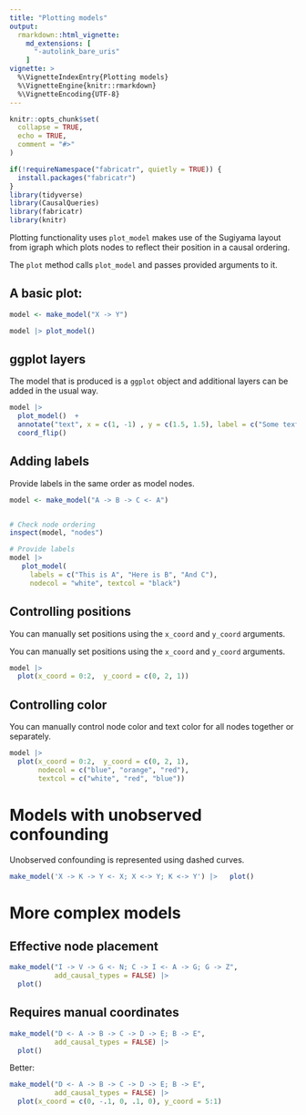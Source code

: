 ```yaml
---
title: "Plotting models"
output: 
  rmarkdown::html_vignette:
    md_extensions: [ 
      "-autolink_bare_uris" 
    ]
vignette: >
  %\VignetteIndexEntry{Plotting models}
  %\VignetteEngine{knitr::rmarkdown}
  %\VignetteEncoding{UTF-8}
---
```


```r
knitr::opts_chunk$set(
  collapse = TRUE,
  echo = TRUE,
  comment = "#>"
)

```

```r
if(!requireNamespace("fabricatr", quietly = TRUE)) {
  install.packages("fabricatr")
}
library(tidyverse)
library(CausalQueries)
library(fabricatr)
library(knitr)
```


Plotting functionality uses `plot_model` makes use of the Sugiyama layout from igraph which plots nodes to reflect their position in a causal ordering. 

The `plot` method calls `plot_model` and passes provided arguments to it.

## A basic plot:

```r
model <- make_model("X -> Y")

model |> plot_model()
```

## ggplot layers

The model that is produced is a `ggplot` object and additional layers can be added in the usual way.

```r
model |> 
  plot_model()  + 
  annotate("text", x = c(1, -1) , y = c(1.5, 1.5), label = c("Some text", "Some more text")) + 
  coord_flip()
```


## Adding labels

Provide labels in the same order as model nodes. 

```r
model <- make_model("A -> B -> C <- A") 


# Check node ordering
inspect(model, "nodes")

# Provide labels
model |>
   plot_model(
     labels = c("This is A", "Here is B", "And C"),
     nodecol = "white", textcol = "black")
```

## Controlling  positions

You can manually set positions using the `x_coord` and `y_coord` arguments.

You can manually set positions using the `x_coord` and `y_coord` arguments.

```r
model |> 
  plot(x_coord = 0:2,  y_coord = c(0, 2, 1))
```


## Controlling  color

You can manually control node color and text color for all nodes together or separately.

```r
model |> 
  plot(x_coord = 0:2,  y_coord = c(0, 2, 1), 
       nodecol = c("blue", "orange", "red"),
       textcol = c("white", "red", "blue"))
```

# Models with unobserved confounding

Unobserved confounding is represented using dashed curves.


```r
make_model('X -> K -> Y <- X; X <-> Y; K <-> Y') |>   plot()
```

# More complex models

## Effective node placement

```r
make_model("I -> V -> G <- N; C -> I <- A -> G; G -> Z",
           add_causal_types = FALSE) |> 
  plot() 
```


## Requires manual coordinates

```r
make_model("D <- A -> B -> C -> D -> E; B -> E",
           add_causal_types = FALSE) |> 
  plot() 
```

Better:

```r
make_model("D <- A -> B -> C -> D -> E; B -> E",
           add_causal_types = FALSE) |>  
  plot(x_coord = c(0, -.1, 0, .1, 0), y_coord = 5:1) 

```



